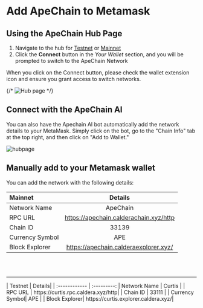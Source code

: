 
# Add ApeChain to Metamask

## Using the ApeChain Hub Page
1. Navigate to the hub for [Testnet](https://curtis.hub.caldera.xyz/) or [Mainnet](https://apechain.hub.caldera.xyz/)
2. Click the 
**Connect** button in the *Your Wallet* section, and you will be prompted to switch to the ApeChain Network

<Callout>When you click on the Connect button, please check the wallet extension icon and ensure you grant access to switch networks.</Callout>

{/* ![Hub page](../images/hub.png) */}

## Connect with the ApeChain AI
You can also have the Apechain AI bot automatically add the network details to your MetaMask. Simply click on the bot, go to the "Chain Info" tab at the top right, and then click on "Add to Wallet."

![hubpage](../images/chain_info.png)

## Manually add to your Metamask wallet
You can add the network with the following details:

| Mainnet     | Details|    
| :------------ | :---------: 
| Network Name | ApeChain |
| RPC URL        |   https://apechain.calderachain.xyz/http|
| Chain ID    |    33139   |   
| Currency Symbol|         APE    |
| Block Explorer| https://apechain.calderaexplorer.xyz/|
<br></br>
<hr></hr>
| Testnet      | Details|    
| :------------ | :---------: 
| Network Name | Curtis |
| RPC URL        |    https://curtis.rpc.caldera.xyz/http|
| Chain ID    |    33111   |   
| Currency Symbol|         APE    |
| Block Explorer| https://curtis.explorer.caldera.xyz/|


